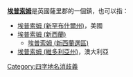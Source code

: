 {{distinguish|Epson}}
'''[[埃普索姆|埃普索姆]]'''是英國薩里郡的一個鎮，也可以指：

* [[埃普索姆_(新罕布什爾州)|埃普索姆 (新罕布什爾州)]]，美國
* [[埃普索姆_(新西蘭)|埃普索姆 (新西蘭)]]
** [[埃普索姆_(新西蘭選區)|埃普索姆 (新西蘭選區)]]
* [[埃普索姆_(維多利亞州)|埃普索姆 (維多利亞州)]]，澳大利亞

{{disambig}}

[[Category:四字地名消歧義|Category:四字地名消歧義]]